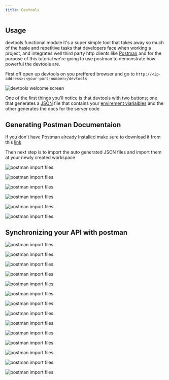 ---
title: Devtools
---

## Usage

devtools functional module it's a super simple tool that takes away so much of the hasle and repetitive tasks that developers face when working a project, and integrates well third party http clients like [Postman](https://www.postman.com/) and for the purpose of this tutorial we're going to use postman to demonstrate how powerful the devtools are.

First off open up devtools on you preffered browser and go to `http://<ip-address>:<your-port-number>/devtools`

![devtools welcome screen](../../images/devtools/devtools_welcome_screen.png)

One of the first things you'll notice is that devtools with two buttons; one that generates a [JSON](https://www.json.org/json-en.html) file that contains your [envirement viarialbles](link/to/env/vars) and the other generates the docs for the server code

## Generating Postman Documentaion

If you don't have Postman already Installed make sure to download it from this [link](https://www.postman.com/)

Then next step is to import the auto generated JSON files and import them at your newly created workspace

![postman import files](../../images/devtools/generate/postman.png)

![postman import files](../../images/devtools/generate/postman_import.png)

![postman import files](../../images/devtools/generate/postman_docs.png)

![postman import files](../../images/devtools/generate/postman_env.png)

![postman import files](../../images/devtools/generate/postman_request.png)

![postman import files](../../images/devtools/generate/postman_response.png)

## Synchronizing your API with postman

![postman import files](../../images/devtools/synchronize/postman_sync_1.png)

![postman import files](../../images/devtools/synchronize/postman_sync_2.png)

![postman import files](../../images/devtools/synchronize/postman_sync_3.png)

![postman import files](../../images/devtools/synchronize/postman_sync_4.png)

![postman import files](../../images/devtools/synchronize/postman_sync_5.png)

![postman import files](../../images/devtools/synchronize/postman_sync_6.png)

![postman import files](../../images/devtools/synchronize/postman_sync_7.png)

![postman import files](../../images/devtools/synchronize/postman_sync_8.png)

![postman import files](../../images/devtools/synchronize/postman_sync_9.png)

![postman import files](../../images/devtools/synchronize/postman_sync_10.png)

![postman import files](../../images/devtools/synchronize/postman_sync_11.png)

![postman import files](../../images/devtools/synchronize/postman_sync_12.png)

![postman import files](../../images/devtools/synchronize/postman_sync_13.png)

![postman import files](../../images/devtools/synchronize/postman_sync_14.png)
